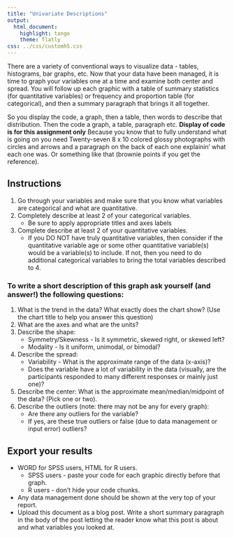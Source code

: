 ```yaml
---
title: "Univariate Descriptions"
output:
  html_document:
    highlight: tango
    theme: flatly
css: ../css/customh5.css
---
```


There are a variety of conventional ways to visualize data - tables, histograms, bar graphs, etc. Now that your data have been managed, it is time to graph your variables one at a time and examine both center and spread. You will follow up each graphic with a table of summary statistics (for quantitative variables) or frequency and proportion table (for categorical), and then a summary paragraph that brings it all together. 

So you display the code, a graph, then a table, then words to describe that distribution. Then the code a graph, a table, paragraph etc. **Display of code is for this assignment only**
Because you know that to fully understand what is going on you need Twenty-seven 8 x 10 colored glossy photographs with circles and arrows and a paragraph on the back of each one explainin' what each one was. Or something like that (brownie points if you get the reference).

 
## Instructions

1. Go through your variables and make sure that you know what variables are categorical and what are quantitative.
2. Completely describe at least 2 of your categorical variables. 
    - Be sure to apply appropriate titles and axes labels 
3. Complete describe at least 2 of your quantitative variables. 
    - If you DO NOT have truly quantitative variables, then consider if the quantitative variable age or some other quantitative variable(s) would be a variable(s) to include. If not, then you need to do additional categorical variables to bring the total variables described to 4.



### To write a short description of this graph ask yourself (and answer!) the following questions:
1. What is the trend in the data? What exactly does the chart show? (Use the chart title to help you answer this question)
2. What are the axes and what are the units?
3. Describe the shape:
    - Symmetry/Skewness - Is it symmetric, skewed right, or skewed left?
    - Modality - Is it uniform, unimodal, or bimodal?             
4. Describe the spread:
    - Variability - What is the approximate range of the data (x-axis)?
    - Does the variable have a lot of variability in the data (visually, are the participants responded to many different responses or mainly just one)?
5. Describe the center: What is the approximate mean/median/midpoint of the data? (Pick one or two). 
6. Describe the outliers (note: there may not be any for every graph):
    - Are there any outliers for the variable?
    - If yes, are these true outliers or false (due to data management or input error) outliers?


## Export your results
* WORD for SPSS users, HTML for R users. 
    - SPSS users - paste your code for each graphic directly before that graph.
    - R users - don't hide your code chunks. 
* Any data management done should be shown at the very top of your report. 
* Upload this document as a blog post. Write a short summary paragraph in the body of the post letting the reader know what this post is about and what variables you looked at. 
